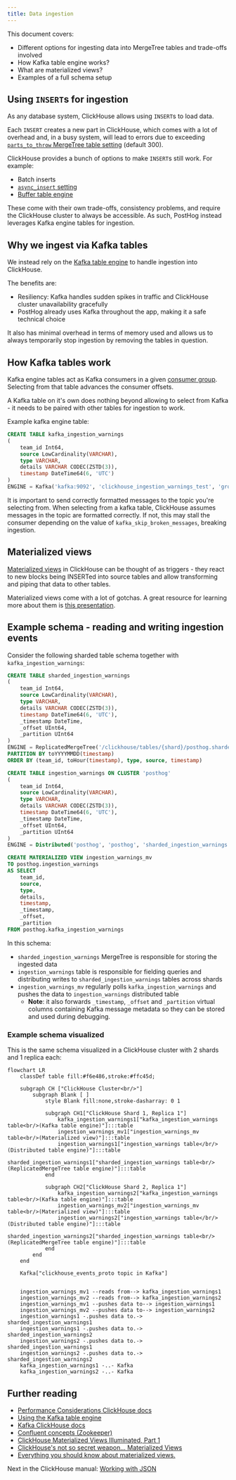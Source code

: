 ```yaml
---
title: Data ingestion
---
```


This document covers:
- Different options for ingesting data into MergeTree tables and trade-offs involved
- How Kafka table engine works?
- What are materialized views?
- Examples of a full schema setup

## Using `INSERT`s for ingestion

As any database system, ClickHouse allows using `INSERT`s to load data.

Each `INSERT` creates a new part in ClickHouse, which
comes with a lot of overhead and, in a busy system, will lead to errors due to exceeding
[`parts_to_throw` MergeTree table setting](https://clickhouse.com/docs/en/operations/settings/merge-tree-settings/#parts-to-throw-insert) (default 300).

ClickHouse provides a bunch of options to make `INSERT`s still work. For example:
- Batch inserts
- [`async_insert` setting](https://clickhouse.com/docs/en/operations/settings/settings/#async-insert)
- [Buffer table engine](https://clickhouse.com/docs/en/engines/table-engines/special/buffer/)

These come with their own trade-offs, consistency problems, and require the ClickHouse cluster to always be accessible.
As such, PostHog instead leverages Kafka engine tables for ingestion.

## Why we ingest via Kafka tables

We instead rely on the [Kafka table engine](https://clickhouse.com/docs/en/engines/table-engines/integrations/kafka/) to handle ingestion
into ClickHouse.

The benefits are:
- Resiliency: Kafka handles sudden spikes in traffic and ClickHouse cluster unavailability gracefully
- PostHog already uses Kafka throughout the app, making it a safe technical choice

It also has minimal overhead in terms of memory used and allows us to always temporarily stop ingestion by removing the tables in question.

## How Kafka tables work

Kafka engine tables act as Kafka consumers in a given [consumer group](https://docs.confluent.io/platform/current/clients/consumer.html#concepts).
Selecting from that table advances the consumer offsets.

A Kafka table on it's own does nothing beyond allowing to select from Kafka - it needs to be paired with other tables for ingestion
to work.

Example kafka engine table:

```sql
CREATE TABLE kafka_ingestion_warnings
(
    team_id Int64,
    source LowCardinality(VARCHAR),
    type VARCHAR,
    details VARCHAR CODEC(ZSTD(3)),
    timestamp DateTime64(6, 'UTC')
)
ENGINE = Kafka('kafka:9092', 'clickhouse_ingestion_warnings_test', 'group1', 'JSONEachRow')
```

It is important to send correctly formatted messages to the topic you're selecting from.  When selecting from a kafka table,
ClickHouse assumes messages in the topic are formatted correctly. If not, this may stall the consumer depending on the value
of `kafka_skip_broken_messages`, breaking ingestion.

## Materialized views

[Materialized views](https://clickhouse.com/docs/en/sql-reference/statements/create/view/#materialized-view) in ClickHouse
can be thought of as triggers - they react to new blocks being INSERTed into source tables and allow transforming and piping
that data to other tables.

Materialized views come with a lot of gotchas. A great resource for learning more about them is [this presentation](https://den-crane.github.io/Everything_you_should_know_about_materialized_views_commented.pdf).

## Example schema - reading and writing ingestion events

Consider the following sharded table schema together with `kafka_ingestion_warnings`:

```sql
CREATE TABLE sharded_ingestion_warnings
(
    team_id Int64,
    source LowCardinality(VARCHAR),
    type VARCHAR,
    details VARCHAR CODEC(ZSTD(3)),
    timestamp DateTime64(6, 'UTC'),
    _timestamp DateTime,
    _offset UInt64,
    _partition UInt64
)
ENGINE = ReplicatedMergeTree('/clickhouse/tables/{shard}/posthog.sharded_ingestion_warnings', '{replica}')
PARTITION BY toYYYYMMDD(timestamp)
ORDER BY (team_id, toHour(timestamp), type, source, timestamp)

CREATE TABLE ingestion_warnings ON CLUSTER 'posthog'
(
    team_id Int64,
    source LowCardinality(VARCHAR),
    type VARCHAR,
    details VARCHAR CODEC(ZSTD(3)),
    timestamp DateTime64(6, 'UTC'),
    _timestamp DateTime,
    _offset UInt64,
    _partition UInt64
)
ENGINE = Distributed('posthog', 'posthog', 'sharded_ingestion_warnings', rand())

CREATE MATERIALIZED VIEW ingestion_warnings_mv
TO posthog.ingestion_warnings
AS SELECT
    team_id,
    source,
    type,
    details,
    timestamp,
    _timestamp,
    _offset,
    _partition
FROM posthog.kafka_ingestion_warnings
```

In this schema:
- `sharded_ingestion_warnings` MergeTree is responsible for storing the ingested data
- `ingestion_warnings` table is responsible for fielding queries and distributing writes to `sharded_ingestion_warnings` tables across shards
- `ingestion_warnings_mv` regularly polls `kafka_ingestion_warnings` and pushes the data to `ingestion_warnings` distributed table
    - **Note**: it also forwards `_timestamp`, `_offset` and `_partition` virtual columns containing Kafka message metadata so they can be stored and used during debugging.

### Example schema visualized

This is the same schema visualized in a ClickHouse cluster with 2 shards and 1 replica each:

```mermaid
flowchart LR
    classDef table fill:#f6e486,stroke:#ffc45d;

    subgraph CH ["ClickHouse Cluster<br/>"]
        subgraph Blank [ ]
            style Blank fill:none,stroke-dasharray: 0 1

            subgraph CH1["ClickHouse Shard 1, Replica 1"]
                kafka_ingestion_warnings1["kafka_ingestion_warnings table<br/>(Kafka table engine)"]:::table
                ingestion_warnings_mv1["ingestion_warnings_mv table<br/>(Materialized view)"]:::table
                ingestion_warnings1["ingestion_warnings table</br/>(Distributed table engine)"]:::table
                sharded_ingestion_warnings1["sharded_ingestion_warnings table<br/>(ReplicatedMergeTree table engine)"]:::table
            end

            subgraph CH2["ClickHouse Shard 2, Replica 1"]
                kafka_ingestion_warnings2["kafka_ingestion_warnings table<br/>(Kafka table engine)"]:::table
                ingestion_warnings_mv2["ingestion_warnings_mv table<br/>(Materialized view)"]:::table
                ingestion_warnings2["ingestion_warnings table</br/>(Distributed table engine)"]:::table
                sharded_ingestion_warnings2["sharded_ingestion_warnings table<br/>(ReplicatedMergeTree table engine)"]:::table
            end
        end
    end

    Kafka["clickhouse_events_proto topic in Kafka"]


    ingestion_warnings_mv1 --reads from--> kafka_ingestion_warnings1
    ingestion_warnings_mv2 --reads from--> kafka_ingestion_warnings2
    ingestion_warnings_mv1 --pushes data to--> ingestion_warnings1
    ingestion_warnings_mv2 --pushes data to--> ingestion_warnings2
    ingestion_warnings1 -.pushes data to.-> sharded_ingestion_warnings1
    ingestion_warnings1 -.pushes data to.-> sharded_ingestion_warnings2
    ingestion_warnings2 -.pushes data to.-> sharded_ingestion_warnings1
    ingestion_warnings2 -.pushes data to.-> sharded_ingestion_warnings2
    kafka_ingestion_warnings1 -..- Kafka
    kafka_ingestion_warnings2 -..- Kafka
```

## Further reading

- [Performance Considerations ClickHouse docs](https://clickhouse.com/docs/en/sql-reference/statements/insert-into/#performance-considerations)
- [Using the Kafka table engine](https://clickhouse.com/docs/en/integrations/kafka/kafka-table-engine)
- [Kafka ClickHouse docs](https://clickhouse.com/docs/en/engines/table-engines/integrations/kafka/)
- [Confluent concepts (Zookeeper)](https://docs.confluent.io/platform/current/clients/consumer.html#concepts)
- [ClickHouse Materialized Views Illuminated, Part 1](https://altinity.com/blog/clickhouse-materialized-views-illuminated-part-1)
- [ClickHouse's not so secret weapon... Materialized Views](https://posthog.com/blog/clickhouse-vs-postgres#clickhouses-not-so-secret-weapon-materialized-views)
- [Everything you should know
about materialized views.](https://den-crane.github.io/Everything_you_should_know_about_materialized_views_commented.pdf)

Next in the ClickHouse manual: [Working with JSON](/handbook/engineering/clickhouse/working-with-json)